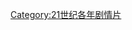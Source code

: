 {{Year by category
|m=2
|c=0
|d=1
|y=3
|cat=劇情片
|sortkey=劇情
|parent=2013年電影作品
|subcat=2010年代劇情片
}}

[[Category:21世纪各年剧情片|Category:21世纪各年剧情片]]